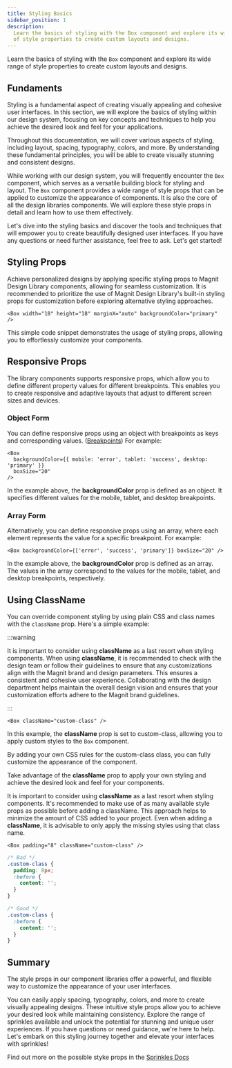 ```yaml
---
title: Styling Basics
sidebar_position: 1
description:
  Learn the basics of styling with the Box component and explore its wide range
  of style properties to create custom layouts and designs.
---
```


Learn the basics of styling with the `Box` component and explore its wide range
of style properties to create custom layouts and designs.

## Fundaments

Styling is a fundamental aspect of creating visually appealing and cohesive user
interfaces. In this section, we will explore the basics of styling within our
design system, focusing on key concepts and techniques to help you achieve the
desired look and feel for your applications.

Throughout this documentation, we will cover various aspects of styling,
including layout, spacing, typography, colors, and more. By understanding these
fundamental principles, you will be able to create visually stunning and
consistent designs.

While working with our design system, you will frequently encounter the `Box`
component, which serves as a versatile building block for styling and layout.
The `Box` component provides a wide range of style props that can be applied to
customize the appearance of components. It is also the core of all the design
libraries components. We will explore these style props in detail and learn how
to use them effectively.

Let's dive into the styling basics and discover the tools and techniques that
will empower you to create beautifully designed user interfaces. If you have any
questions or need further assistance, feel free to ask. Let's get started!

## Styling Props

Achieve personalized designs by applying specific styling props to Magnit Design
Library components, allowing for seamless customization. It is recommended to
prioritize the use of Magnit Design Library's built-in styling props for
customization before exploring alternative styling approaches.

```tsx live
<Box width="18" height="18" marginX="auto" backgroundColor="primary" />
```

This simple code snippet demonstrates the usage of styling props, allowing you
to effortlessly customize your components.

## Responsive Props

The library components supports responsive props, which allow you to define
different property values for different breakpoints. This enables you to create
responsive and adaptive layouts that adjust to different screen sizes and
devices.

### Object Form

You can define responsive props using an object with breakpoints as keys and
corresponding values. ([Breakpoints](/docs/utils-api#breakpoints)) For example:

```tsx live
<Box
  backgroundColor={{ mobile: 'error', tablet: 'success', desktop: 'primary' }}
  boxSize="20"
/>
```

In the example above, the **backgroundColor** prop is defined as an object. It
specifies different values for the mobile, tablet, and desktop breakpoints.

### Array Form

Alternatively, you can define responsive props using an array, where each
element represents the value for a specific breakpoint. For example:

```tsx live
<Box backgroundColor={['error', 'success', 'primary']} boxSize="20" />
```

In the example above, the **backgroundColor** prop is defined as an array. The
values in the array correspond to the values for the mobile, tablet, and desktop
breakpoints, respectively.

## Using ClassName

You can override component styling by using plain CSS and class names with the
`className` prop. Here's a simple example:

:::warning

It is important to consider using **className** as a last resort when styling
components. When using **className**, it is recommended to check with the design
team or follow their guidelines to ensure that any customizations align with the
Magnit brand and design parameters. This ensures a consistent and cohesive user
experience. Collaborating with the design department helps maintain the overall
design vision and ensures that your customization efforts adhere to the Magnit
brand guidelines.

:::

```tsx
<Box className="custom-class" />
```

In this example, the **className** prop is set to custom-class, allowing you to
apply custom styles to the `Box` component.

By adding your own CSS rules for the custom-class class, you can fully customize
the appearance of the component.

Take advantage of the **className** prop to apply your own styling and achieve
the desired look and feel for your components.

It is important to consider using **className** as a last resort when styling
components. It's recommended to make use of as many available style props as
possible before adding a className. This approach helps to minimize the amount
of CSS added to your project. Even when adding a **className**, it is advisable
to only apply the missing styles using that class name.

```tsx
<Box padding="8" className="custom-class" />
```

```css
/* Bad */
.custom-class {
  padding: 8px;
  :before {
    content: '';
  }
}

/* Good */
.custom-class {
  :before {
    content: '';
  }
}
```

## Summary

The style props in our component libraries offer a powerful, and flexible way to
customize the appearance of your user interfaces.

You can easily apply spacing, typography, colors, and more to create visually
appealing designs. These intuitive style props allow you to achieve your desired
look while maintaining consistency. Explore the range of sprinkles available and
unlock the potential for stunning and unique user experiences. If you have
questions or need guidance, we're here to help. Let's embark on this styling
journey together and elevate your interfaces with sprinkles!

Find out more on the possible styke props in the
[Sprinkles Docs](/docs/styles-and-theming/sprinkles)

